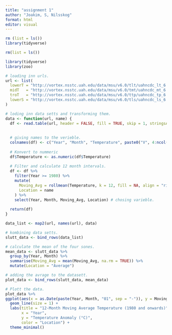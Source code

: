 ---
title: "assignment 1"
author: "Joakim, S, Nilsskog"
format: html
editor: visual
---

```{r}
rm (list = ls())
library(tidyverse)
```

```{r}
rm(list = ls())

library(tidyverse)
library(zoo)

# loading inn urls.
url <- list(
  lowerT = "http://vortex.nsstc.uah.edu/data/msu/v6.0/tlt/uahncdc_lt_6.0.txt",
  midT   = "http://vortex.nsstc.uah.edu/data/msu/v6.0/tmt/uahncdc_mt_6.0.txt",
  troT   = "http://vortex.nsstc.uah.edu/data/msu/v6.0/ttp/uahncdc_tp_6.0.txt",
  lowerS = "http://vortex.nsstc.uah.edu/data/msu/v6.0/tls/uahncdc_ls_6.0.txt"
)

```

```{r}


# loding inn data setts and transforming them.
data <- function(url, name) {
  df <- read.table(url, header = FALSE, fill = TRUE, skip = 1, stringsAsFactors = FALSE)
  
  
  # giving names to the verieble.
  colnames(df) <- c("Year", "Month", "Temperature", paste0("V", 4:ncol(df)))
  
  # Konvert to nummeric
  df$Temperature <- as.numeric(df$Temperature)
  
  # Filter and calculate 12 month intervals.
  df <- df %>%
    filter(Year >= 1980) %>%
    mutate(
      Moving_Avg = rollmean(Temperature, k = 12, fill = NA, align = "right"),
      Location = name
    ) %>%
    select(Year, Month, Moving_Avg, Location) # chosing varieble.
  
  return(df)
}

data_list <- map2(url, names(url), data)

# kombining data setts.
slutt_data <- bind_rows(data_list)
```

```{r}


# calculate the mean of the four sones.
mean_data <- slutt_data %>%
  group_by(Year, Month) %>%
  summarise(Moving_Avg = mean(Moving_Avg, na.rm = TRUE)) %>%
  mutate(Location = "Average")

# adding the avrage to the datasett.
plot_data <- bind_rows(slutt_data, mean_data)

# Plott the data.
plot_data %>% 
ggplot(aes(x = as.Date(paste(Year, Month, "01", sep = "-")), y = Moving_Avg, color = Location)) +
  geom_line(size = 1) +
  labs(title = "12-Month Moving Average Temperature (1980 and onwards)",
       x = "Year",
       y = "Temperature Anomaly (°C)",
       color = "Location") +
  theme_minimal()

```
